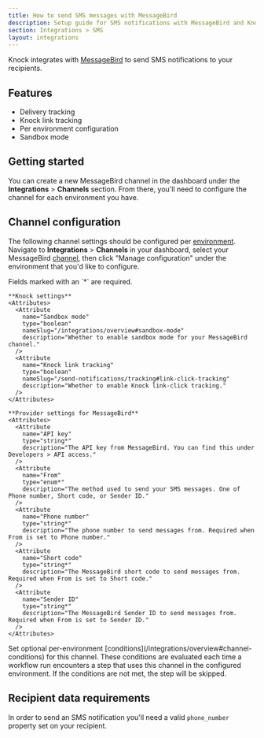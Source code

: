 ```yaml
---
title: How to send SMS messages with MessageBird
description: Setup guide for SMS notifications with MessageBird and Knock.
section: Integrations > SMS
layout: integrations
---
```


Knock integrates with <a href="https://messagebird.com/" target="_blank">MessageBird</a> to send SMS notifications to your recipients.

## Features

- Delivery tracking
- Knock link tracking
- Per environment configuration
- Sandbox mode

## Getting started

You can create a new MessageBird channel in the dashboard under the **Integrations** > **Channels** section. From there, you'll need to configure the channel for each environment you have.

## Channel configuration

The following channel settings should be configured per [environment](/concepts/environments). Navigate to **Integrations** > **Channels** in your dashboard, select your MessageBird [channel](/concepts/channels), then click "Manage configuration" under the environment that you'd like to configure.

<AccordionGroup>
  <Accordion title="Settings">
    Fields marked with an `*` are required.
    
    **Knock settings**
    <Attributes>
      <Attribute
        name="Sandbox mode"
        type="boolean"
        nameSlug="/integrations/overview#sandbox-mode"
        description="Whether to enable sandbox mode for your MessageBird channel."
      />
      <Attribute
        name="Knock link tracking"
        type="boolean"
        nameSlug="/send-notifications/tracking#link-click-tracking"
        description="Whether to enable Knock link-click tracking."
      />
    </Attributes>

    **Provider settings for MessageBird**
    <Attributes>
      <Attribute
        name="API key"
        type="string*"
        description="The API key from MessageBird. You can find this under Developers > API access."
      />
      <Attribute
        name="From"
        type="enum*"
        description="The method used to send your SMS messages. One of Phone number, Short code, or Sender ID."
      />
      <Attribute
        name="Phone number"
        type="string*"
        description="The phone number to send messages from. Required when From is set to Phone number."
      />
      <Attribute
        name="Short code"
        type="string*"
        description="The MessageBird short code to send messages from. Required when From is set to Short code."
      />
      <Attribute
        name="Sender ID"
        type="string*"
        description="The MessageBird Sender ID to send messages from. Required when From is set to Sender ID."
      />
    </Attributes>
  </Accordion>
  <Accordion title="Conditions">
    Set optional per-environment [conditions](/integrations/overview#channel-conditions) for this channel. These conditions are evaluated each time a workflow run encounters a step that uses this channel in the configured environment. If the conditions are not met, the step will be skipped.
  </Accordion>
</AccordionGroup>

## Recipient data requirements

In order to send an SMS notification you'll need a valid `phone_number` property set on your recipient.
